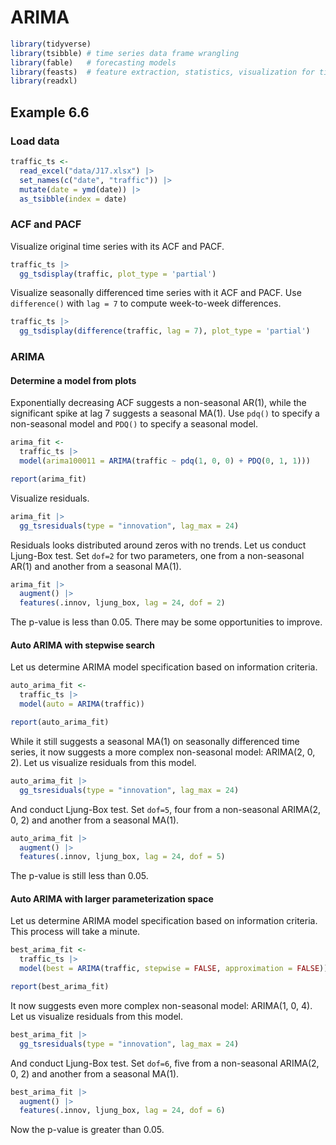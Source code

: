 # ARIMA

```r
library(tidyverse)
library(tsibble) # time series data frame wrangling
library(fable)   # forecasting models
library(feasts)  # feature extraction, statistics, visualization for time series data
library(readxl)
```


## Example 6.6

### Load data

```r
traffic_ts <- 
  read_excel("data/J17.xlsx") |> 
  set_names(c("date", "traffic")) |> 
  mutate(date = ymd(date)) |> 
  as_tsibble(index = date)
```

### ACF and PACF

Visualize original time series with its ACF and PACF.

```r
traffic_ts |> 
  gg_tsdisplay(traffic, plot_type = 'partial')
```


Visualize seasonally differenced time series with it ACF and PACF. Use `difference()` with `lag = 7` to compute week-to-week differences.

```r
traffic_ts |> 
  gg_tsdisplay(difference(traffic, lag = 7), plot_type = 'partial')
```

### ARIMA

#### Determine a model from plots

Exponentially decreasing ACF suggests a non-seasonal AR(1), while the significant spike at lag 7 suggests a seasonal MA(1). Use `pdq()` to specify a non-seasonal model and `PDQ()` to specify a seasonal model.

```r
arima_fit <- 
  traffic_ts |> 
  model(arima100011 = ARIMA(traffic ~ pdq(1, 0, 0) + PDQ(0, 1, 1)))

report(arima_fit)
```

Visualize residuals.

```r
arima_fit |> 
  gg_tsresiduals(type = "innovation", lag_max = 24)
```

Residuals looks distributed around zeros with no trends. Let us conduct Ljung-Box test. Set `dof=2` for two parameters, one from a non-seasonal AR(1) and another from a seasonal MA(1).

```r
arima_fit |> 
  augment() |> 
  features(.innov, ljung_box, lag = 24, dof = 2)
```

The p-value is less than 0.05. There may be some opportunities to improve.


#### Auto ARIMA with stepwise search

Let us determine ARIMA model specification based on information criteria.

```r
auto_arima_fit <- 
  traffic_ts |> 
  model(auto = ARIMA(traffic))

report(auto_arima_fit)
```

While it still suggests a seasonal MA(1) on seasonally differenced time series, it now suggests a more complex non-seasonal model: ARIMA(2, 0, 2). Let us visualize residuals from this model.

```r
auto_arima_fit |> 
  gg_tsresiduals(type = "innovation", lag_max = 24)
```

And conduct Ljung-Box test. Set `dof=5`, four from a non-seasonal ARIMA(2, 0, 2) and another from a seasonal MA(1).

```r
auto_arima_fit |> 
  augment() |> 
  features(.innov, ljung_box, lag = 24, dof = 5)
```

The p-value is still less than 0.05.


#### Auto ARIMA with larger parameterization space

Let us determine ARIMA model specification based on information criteria. This process will take a minute.

```r
best_arima_fit <- 
  traffic_ts |> 
  model(best = ARIMA(traffic, stepwise = FALSE, approximation = FALSE))

report(best_arima_fit)
```

It now suggests even more complex non-seasonal model: ARIMA(1, 0, 4). Let us visualize residuals from this model.

```r
best_arima_fit |> 
  gg_tsresiduals(type = "innovation", lag_max = 24)
```

And conduct Ljung-Box test. Set `dof=6`, five from a non-seasonal ARIMA(2, 0, 2) and another from a seasonal MA(1).

```r
best_arima_fit |> 
  augment() |> 
  features(.innov, ljung_box, lag = 24, dof = 6)
```

Now the p-value is greater than 0.05.


